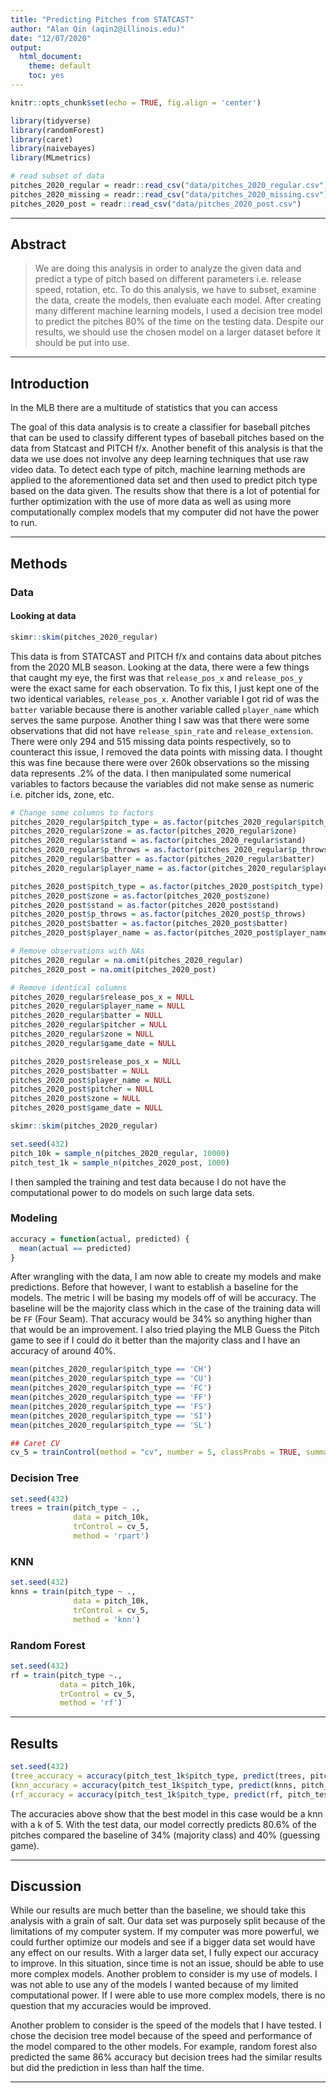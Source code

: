 ```yaml
---
title: "Predicting Pitches from STATCAST"
author: "Alan Qin (aqin2@illinois.edu)"
date: "12/07/2020"
output:
  html_document: 
    theme: default
    toc: yes
---
```


```r
knitr::opts_chunk$set(echo = TRUE, fig.align = 'center')
```

```r
library(tidyverse)
library(randomForest)
library(caret)
library(naivebayes)
library(MLmetrics)
```

```r
# read subset of data
pitches_2020_regular = readr::read_csv("data/pitches_2020_regular.csv")
pitches_2020_missing = readr::read_csv("data/pitches_2020_missing.csv")
pitches_2020_post = readr::read_csv("data/pitches_2020_post.csv")
```

***

## Abstract

>  We are doing this analysis in order to analyze the given data and predict a type of pitch based on different parameters i.e. release speed, rotation, etc. To do this analysis, we have to subset, examine the data, create the models, then evaluate each model.  After creating many different machine learning models, I used a decision tree model to predict the pitches 80% of the time on the testing data. Despite our results, we should use the chosen model on a larger dataset before it should be put into use.

***

## Introduction

In the MLB there are a multitude of statistics that you can access 

The goal of this data analysis is to create a classifier for baseball pitches that can be used to classify different types of baseball pitches based on the data from Statcast and PITCH f/x. Another benefit of this analysis is that the data we use does not involve any deep learning techniques that use raw video data. To detect each type of pitch, machine learning methods are applied to the aforementioned data set and then used to predict pitch type based on the data given. The results show that there is a lot of potential for further optimization with the use of more data as well as using more computationally complex models that my computer did not have the power to run. 


***

## Methods

### Data

#### Looking at data 
```r
skimr::skim(pitches_2020_regular)
```
This data is from STATCAST and PITCH f/x and contains data about pitches from the 2020 MLB season. Looking at the data, there were a few things that caught my eye, the first was that `release_pos_x` and `release_pos_y` were the exact same for each observation. To fix this, I just kept one of the two identical variables, `release_pos_x`. Another variable I got rid of was the `batter` variable because there is another variable called `player_name` which serves the same purpose.  Another thing I saw was that there were some observations that did not have `release_spin_rate` and `release_extension`. There were only 294 and 515 missing data points respectively, so to counteract this issue, I removed the data points with missing data. I thought this was fine because there were over 260k observations so the missing data represents .2% of the data. I then manipulated some numerical variables to factors because the variables did not make sense as numeric i.e. pitcher ids, zone, etc. 

```r
# Change some columns to factors 
pitches_2020_regular$pitch_type = as.factor(pitches_2020_regular$pitch_type)
pitches_2020_regular$zone = as.factor(pitches_2020_regular$zone)
pitches_2020_regular$stand = as.factor(pitches_2020_regular$stand)
pitches_2020_regular$p_throws = as.factor(pitches_2020_regular$p_throws)
pitches_2020_regular$batter = as.factor(pitches_2020_regular$batter)
pitches_2020_regular$player_name = as.factor(pitches_2020_regular$player_name)

pitches_2020_post$pitch_type = as.factor(pitches_2020_post$pitch_type)
pitches_2020_post$zone = as.factor(pitches_2020_post$zone)
pitches_2020_post$stand = as.factor(pitches_2020_post$stand)
pitches_2020_post$p_throws = as.factor(pitches_2020_post$p_throws)
pitches_2020_post$batter = as.factor(pitches_2020_post$batter)
pitches_2020_post$player_name = as.factor(pitches_2020_post$player_name)

# Remove observations with NAs
pitches_2020_regular = na.omit(pitches_2020_regular)
pitches_2020_post = na.omit(pitches_2020_post)

# Remove identical columns
pitches_2020_regular$release_pos_x = NULL
pitches_2020_regular$player_name = NULL
pitches_2020_regular$batter = NULL
pitches_2020_regular$pitcher = NULL
pitches_2020_regular$zone = NULL
pitches_2020_regular$game_date = NULL

pitches_2020_post$release_pos_x = NULL
pitches_2020_post$batter = NULL
pitches_2020_post$player_name = NULL
pitches_2020_post$pitcher = NULL
pitches_2020_post$zone = NULL
pitches_2020_post$game_date = NULL
```

```r
skimr::skim(pitches_2020_regular)
```


```r
set.seed(432)
pitch_10k = sample_n(pitches_2020_regular, 10000)
pitch_test_1k = sample_n(pitches_2020_post, 1000)
```
I then sampled the training and test data because I do not have the computational power to do models on such large data sets. 

### Modeling

```r
accuracy = function(actual, predicted) {
  mean(actual == predicted)
}
```

After wrangling with the data, I am now able to create my models and make predictions. Before that however, I want to establish a baseline for the models. The metric I will be basing my models off of will be accuracy. The baseline will be the majority class which in the case of the training data will be `FF` (Four Seam). That accuracy would be 34% so anything higher than that would be an improvement. I also tried playing the MLB Guess the Pitch game to see if I could do it better than the majority class and I have an accuracy of around 40%. 

```r
mean(pitches_2020_regular$pitch_type == 'CH')
mean(pitches_2020_regular$pitch_type == 'CU')
mean(pitches_2020_regular$pitch_type == 'FC')
mean(pitches_2020_regular$pitch_type == 'FF')
mean(pitches_2020_regular$pitch_type == 'FS')
mean(pitches_2020_regular$pitch_type == 'SI')
mean(pitches_2020_regular$pitch_type == 'SL')

```

```r
## Caret CV
cv_5 = trainControl(method = "cv", number = 5, classProbs = TRUE, summaryFunction = multiClassSummary)
```
### Decision Tree
```r
set.seed(432)
trees = train(pitch_type ~ .,
              data = pitch_10k,
              trControl = cv_5,
              method = 'rpart')
```


### KNN
```r
set.seed(432)
knns = train(pitch_type ~ .,
              data = pitch_10k,
              trControl = cv_5,
              method = 'knn')
```


### Random Forest
```r
set.seed(432)
rf = train(pitch_type ~., 
           data = pitch_10k, 
           trControl = cv_5, 
           method = 'rf')
```

***

## Results

```r
set.seed(432)
(tree_accuracy = accuracy(pitch_test_1k$pitch_type, predict(trees, pitch_test_1k)))
(knn_accuracy = accuracy(pitch_test_1k$pitch_type, predict(knns, pitch_test_1k)))
(rf_accuracy = accuracy(pitch_test_1k$pitch_type, predict(rf, pitch_test_1k)))
```

The accuracies above show that the best model in this case would be a knn with a k of 5. With the test data, our model correctly predicts 80.6% of the pitches compared the baseline of 34% (majority class) and 40% (guessing game).


***

## Discussion

While our results are much better than the baseline, we should take this analysis with a grain of salt. Our data set was purposely split because of the limitations of my computer system. If my computer was more powerful, we could further optimize our models and see if a bigger data set would have any effect on our results. With a larger data set, I fully expect our accuracy to improve. In this situation, since time is not an issue, should be able to use more complex models. Another problem to consider is my use of models. I was not able to use any of the models I wanted because of my limited computational power. If I were able to use more complex models, there is no question that my accuracies would be improved. 

Another problem to consider is the speed of the models that I have tested. I chose the decision tree model because of the speed and performance of the model compared to the other models. For example, random forest also predicted the same 86% accuracy but decision trees had the similar results but did the prediction in less than half the time.


***

